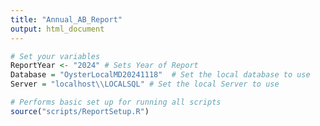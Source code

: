 ```yaml
---
title: "Annual_AB_Report"
output: html_document
---
```


```r
# Set your variables
ReportYear <- "2024" # Sets Year of Report
Database = "OysterLocalMD20241118"  # Set the local database to use
Server = "localhost\\LOCALSQL" # Set the local Server to use
```

```r
# Performs basic set up for running all scripts
source("scripts/ReportSetup.R")
```